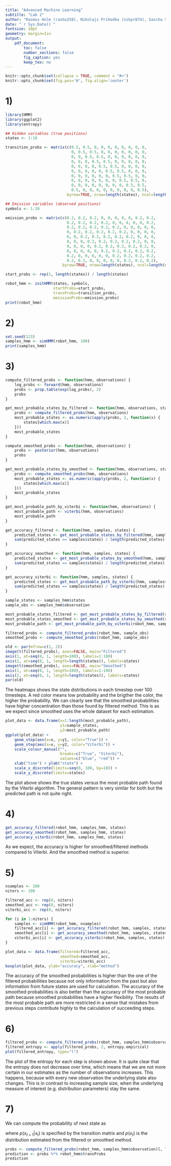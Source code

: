 ```yaml
---
title: "Advanced Machine Learning"
subtitle: "Lab 2"
author: "Rasmus Holm (rasho258), Nikolajs Prihodko (nikpr874), Sascha Schmalz (sassc662), Emil K Svensson (emisv463)"
date: "`r Sys.Date()`"
fontsize: 10pt
geometry: margin=1in
output:
    pdf_document:
        toc: false
        number_sections: false
        fig_caption: yes
        keep_tex: no
---
```


```r
knitr::opts_chunk$set(collapse = TRUE, comment = "#>")
knitr::opts_chunk$set(fig.pos='H', fig.align='center')
```

# 1)

```r
library(HMM)
library(ggplot2)
library(entropy)

## Hidden variables (true positions)
states <- 1:10

transition_probs <- matrix(c(0.5, 0.5, 0, 0, 0, 0, 0, 0, 0, 0,
                             0, 0.5, 0.5, 0, 0, 0, 0, 0, 0, 0,
                             0, 0, 0.5, 0.5, 0, 0, 0, 0, 0, 0,
                             0, 0, 0, 0.5, 0.5, 0, 0, 0, 0, 0,
                             0, 0, 0, 0, 0.5, 0.5, 0, 0, 0, 0,
                             0, 0, 0, 0, 0, 0.5, 0.5, 0, 0, 0,
                             0, 0, 0, 0, 0, 0, 0.5, 0.5, 0, 0,
                             0, 0, 0, 0, 0, 0, 0, 0.5, 0.5, 0,
                             0, 0, 0, 0, 0, 0, 0, 0, 0.5, 0.5,
                             0.5, 0, 0, 0, 0, 0, 0, 0, 0, 0.5),
                           byrow=TRUE, nrow=length(states), ncol=length(states))

## Emission variables (observed positions)
symbols <- 1:10

emission_probs <- matrix(c(0.2, 0.2, 0.2, 0, 0, 0, 0, 0, 0.2, 0.2,
                           0.2, 0.2, 0.2, 0.2, 0, 0, 0, 0, 0, 0.2,
                           0.2, 0.2, 0.2, 0.2, 0.2, 0, 0, 0, 0, 0,
                           0, 0.2, 0.2, 0.2, 0.2, 0.2, 0, 0, 0, 0,
                           0, 0, 0.2, 0.2, 0.2, 0.2, 0.2, 0, 0, 0,
                           0, 0, 0, 0.2, 0.2, 0.2, 0.2, 0.2, 0, 0,
                           0, 0, 0, 0, 0.2, 0.2, 0.2, 0.2, 0.2, 0,
                           0, 0, 0, 0, 0, 0.2, 0.2, 0.2, 0.2, 0.2,
                           0.2, 0, 0, 0, 0, 0, 0.2, 0.2, 0.2, 0.2,
                           0.2, 0.2, 0, 0, 0, 0, 0, 0.2, 0.2, 0.2),
                         byrow=TRUE, nrow=length(states), ncol=length(states))

start_probs <- rep(1, length(states)) / length(states)

robot_hmm <- initHMM(states, symbols,
                     startProbs=start_probs,
                     transProbs=transition_probs,
                     emissionProbs=emission_probs)
print(robot_hmm)
```

\newpage

# 2)

```r
set.seed(123)
samples_hmm <- simHMM(robot_hmm, 100)
print(samples_hmm)
```

\newpage

# 3)

```r
compute_filtered_probs <- function(hmm, observations) {
    log_probs <- forward(hmm, observations)
    probs <- prop.table(exp(log_probs), 2)
    probs
}

get_most_probable_states_by_filtered <- function(hmm, observations, states) {
    probs <- compute_filtered_probs(hmm, observations)
    most_probable_states <- as.numeric(apply(probs, 2, function(x) {
        states[which.max(x)]
    }))
    most_probable_states
}

compute_smoothed_probs <- function(hmm, observations) {
    probs <- posterior(hmm, observations)
    probs
}

get_most_probable_states_by_smoothed <- function(hmm, observations, states) {
    probs <- compute_smoothed_probs(hmm, observations)
    most_probable_states <- as.numeric(apply(probs, 2, function(x) {
        states[which.max(x)]
    }))
    most_probable_states
}

get_most_probable_path_by_viterbi <- function(hmm, observations) {
    most_probable_path <- viterbi(hmm, observations)
    most_probable_path
}

get_accuracy_filtered <- function(hmm, samples, states) {
    predicted_states <- get_most_probable_states_by_filtered(hmm, samples$observation, states)
    sum(predicted_states == samples$states) / length(predicted_states)
}

get_accuracy_smoothed <- function(hmm, samples, states) {
    predicted_states <- get_most_probable_states_by_smoothed(hmm, samples$observation, states)
    sum(predicted_states == samples$states) / length(predicted_states)
}

get_accuracy_viterbi <- function(hmm, samples, states) {
    predicted_states <- get_most_probable_path_by_viterbi(hmm, samples$observation)
    sum(predicted_states == samples$states) / length(predicted_states)
}

sample_states <- samples_hmm$states
sample_obs <- samples_hmm$observation

most_probable_states_filtered <- get_most_probable_states_by_filtered(robot_hmm, sample_obs, states)
most_probable_states_smoothed <- get_most_probable_states_by_smoothed(robot_hmm, sample_obs, states)
most_probable_path <- get_most_probable_path_by_viterbi(robot_hmm, sample_obs)
```

```r
filtered_probs <- compute_filtered_probs(robot_hmm, sample_obs)
smoothed_probs <- compute_smoothed_probs(robot_hmm, sample_obs)

old <- par(mfrow=c(1, 2))
image(t(filtered_probs), axes=FALSE, main="Filtered")
axis(1, at=seq(0, 1, length=100), labels=1:100)
axis(2, at=seq(0, 1, length=length(states)), labels=states)
image(t(smoothed_probs), axes=FALSE, main="Smoothed")
axis(1, at=seq(0, 1, length=100), labels=1:100)
axis(2, at=seq(0, 1, length=length(states)), labels=states)
par(old)
```

The heatmaps shows the state distributions in each timestep over 100 timesteps. A red color means low probability and the brigther the color, the higher the probability. We can clearly see that the smoothed probabilities have higher concentration than those found by filtered method. This is as we expect since smoothed uses the whole dataset for each estimation.

```r
plot_data <- data.frame(x=1:length(most_probable_path),
                        y1=sample_states,
                        y2=most_probable_path)
ggplot(plot_data) +
    geom_step(aes(x=x, y=y1, color="True")) +
    geom_step(aes(x=x, y=y2, color="Viterbi")) +
    scale_colour_manual("",
                        breaks=c("True", "Viterbi"),
                        values=c("blue", "red")) +
    xlab("time") + ylab("state") +
    scale_x_discrete(limits=seq(0, 100, by=10)) +
    scale_y_discrete(limits=states)
```

The plot above shows the true states versus the most probable path found by the Viterbi algorithm. The general pattern is very similar for both but the predicted path is not quite right.

\newpage

# 4)

```r
get_accuracy_filtered(robot_hmm, samples_hmm, states)
get_accuracy_smoothed(robot_hmm, samples_hmm, states)
get_accuracy_viterbi(robot_hmm, samples_hmm, states)
```

As we expect, the accuracy is higher for smoothed/filtered methods compared to Viterbi. And the smoothed method is superior.

\newpage

# 5)

```r
nsamples <- 100
niters <- 100

filtered_acc <- rep(0, niters)
smoothed_acc <- rep(0, niters)
viterbi_acc <- rep(0, niters)

for (i in 1:niters) {
    samples <- simHMM(robot_hmm, nsamples)
    filtered_acc[i] <- get_accuracy_filtered(robot_hmm, samples, states)
    smoothed_acc[i] <- get_accuracy_smoothed(robot_hmm, samples, states)
    viterbi_acc[i] <- get_accuracy_viterbi(robot_hmm, samples, states)
}
```

```r
plot_data <- data.frame(filtered=filtered_acc,
                        smoothed=smoothed_acc,
                        viterbi=viterbi_acc)
boxplot(plot_data, ylab="accuracy", xlab="method")
```

The accuracy of the smoothed probabilities is higher than the one of the filtered probabilities because not only information from the past but also information from future states are used for calculation. The accuracy of the smoothed probabilities is also better than the accuracy of the most probable path because smoothed probabilities have a higher flexibility. The results of the most probable path are more restricted in a sense that mistakes from previous steps contribute highly to the calculation of succeeding steps.

\newpage

# 6)

```r
filtered_probs <- compute_filtered_probs(robot_hmm, samples_hmm$observation)
filtered_entropy <- apply(filtered_probs, 2, entropy.empirical)
plot(filtered_entropy, type="l")
```

The plot of the entropy for each step is shown above. It is quite clear that the entropy does not decrease over time, which means that we are not more certain in our estimates as the number of observations increases. This happens, because with every new observation the underlying state also changes. This is in contrast to increasing sample size, when the underlying measure of interest (e.g. distribution parameters) stay the same.

\newpage

# 7)

We can compute the probability of next state as

\begin{equation*}
p(x_{t + 1}) = p(x_{t + 1} | x_t) p(x_t),
\end{equation*}

where $p(x_{t + 1} | x_t)$ is specified by the transition matrix and $p(x_t)$ is the distribution estimated from the filtered or smoothed method.

```r
probs <- compute_filtered_probs(robot_hmm, samples_hmm$observation)[, length(samples_hmm$observation)]
prediction <- probs %*% robot_hmm$transProbs
prediction
```
